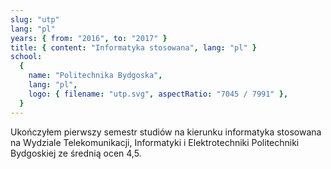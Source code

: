 ```yaml
---
slug: "utp"
lang: "pl"
years: { from: "2016", to: "2017" }
title: { content: "Informatyka stosowana", lang: "pl" }
school:
  {
    name: "Politechnika Bydgoska",
    lang: "pl",
    logo: { filename: "utp.svg", aspectRatio: "7045 / 7991" },
  }
---
```


Ukończyłem pierwszy semestr studiów na kierunku informatyka stosowana na Wydziale Telekomunikacji, Informatyki i Elektrotechniki Politechniki Bydgoskiej ze średnią ocen 4,5.
